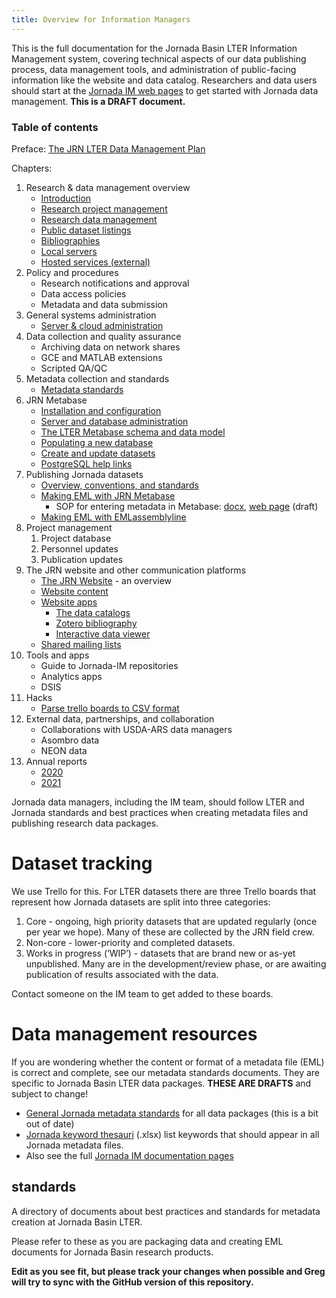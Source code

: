 ```yaml
---
title: Overview for Information Managers
---
```


This is the full documentation for the Jornada Basin LTER Information Management system, covering technical aspects of our data publishing process, data management tools, and administration of public-facing information like the website and data catalog. Researchers and data users should start at the [Jornada IM web pages](https://jornada-im.github.io/) to get started with Jornada data management.  **This is a DRAFT document.**

### Table of contents

Preface: [The JRN LTER Data Management Plan](JRN_LTER_data_management_plan.v3.md)

Chapters:

1. Research & data management overview
    - [Introduction](chap1-overview.md#introduction)
    - [Research project management](chap1-overview.md#research-project-management)
    - [Research data management](chap1-overview.md#research-data-management)
    - [Public dataset listings](chap1-overview.md#dataset-listings)
    - [Bibliographies](chap1-overview.md#bibliographies)
    - [Local servers](chap1-overview.md#local-computing-resources)
    - [Hosted services (external)](chap1-overview.md#hosted-resources)
    
2. Policy and procedures
    - Research notifications and approval
    - Data access policies
    - Metadata and data submission

3. General systems administration
    - [Server & cloud administration](server_admin.md)

4. Data collection and quality assurance
    - Archiving data on network shares
    - GCE and MATLAB extensions
    - Scripted QA/QC

5. Metadata collection and standards
    - [Metadata standards](jornada_metadata_standards.md)

6. JRN Metabase
    - [Installation and configuration](chap-jrn-metabase.md#setup)
    - [Server and database administration](chap-jrn-metabase.md#administration)
    - [The LTER Metabase schema and data model](chap-jrn-metabase.md#metabase-schema-and-data-model)
    - [Populating a new database](chap-jrn-metabase.md#populating-metabase)
    - [Create and update datasets](chap-jrn-metabase.md#create-and-update-datasets)
    - [PostgreSQL help links](chap-jrn-metabase.md#postgres-links)

7. Publishing Jornada datasets
    - [Overview, conventions, and standards](chap-publishing-data.md#introduction)
    - [Making EML with JRN Metabase](chap-publishing-data.md#make-eml-with-jrn-metabase-and-jerald)
        + SOP for entering metadata in Metabase: [docx](SOP_Metadata_Publishing.docx), [web page](sop_metadata_publishing) (draft)
    - [Making EML with EMLassemblyline](chap-publishing-data.md#make-eml-with-emlassemblyline)

8. Project management
	1. Project database
	2. Personnel updates
	3. Publication updates

9. The JRN website and other communication platforms
    - [The JRN Website](chap-website-and-comm.md#the-jrn-website) - an overview
    - [Website content](chap-website-and-comm.md#website-content)
    - [Website apps](chap-website-and-comm.md#website-apps)
      + [The data catalogs](chap-website-and-comm.md#data-catalogs)
      + [Zotero bibliography](chap-website-and-comm.md#zotero-bibliography)
      + [Interactive data viewer](chap-website-and-comm.md#interactive-data-viewer)
    - [Shared mailing lists](chap-website-and-comm.md#mailing-lists)


9. Tools and apps
    - Guide to Jornada-IM repositories
    - Analytics apps
    - DSIS

10. Hacks
    - [Parse trello boards to CSV format](parse_trello_boards.md)

11. External data, partnerships, and collaboration
    - Collaborations with USDA-ARS data managers
    - Asombro data
    - NEON data

12. Annual reports
    - [2020](reports/JRN_IM_annual_report_2020.md)
    - [2021](reports/JRN_IM_annual_report_2021.md)



Jornada data managers, including the IM team, should follow LTER and Jornada standards and best practices when creating metadata files and publishing research data packages. 

# Dataset tracking

We use Trello for this. For LTER datasets there are three Trello boards that represent how Jornada datasets are split into three categories:

1. Core - ongoing, high priority datasets that are updated regularly (once per year we hope). Many of these are collected by the JRN field crew.
2. Non-core - lower-priority and completed datasets.
3. Works in progress ('WIP') - datasets that are brand new or as-yet unpublished. Many are in the development/review phase, or are awaiting publication of results associated with the data.

Contact someone on the IM team to get added to these boards.

# Data management resources

If you are wondering whether the content or format of a metadata file (EML) is correct and complete, see our metadata standards documents. They are specific to Jornada Basin LTER data packages. **THESE ARE DRAFTS** and subject to change!

* [General Jornada metadata standards](https://jornada-im.github.io/documentation/JRN_metadata_standards) for all data packages (this is a bit out of date)
* [Jornada keyword thesauri](https://github.com/jornada-im/documentation/raw/main/standards_src/keyword_thesauri.xlsx) (.xlsx) list keywords that should appear in all Jornada metadata files.
* Also see the full [Jornada IM documentation pages](https://jornada-im.github.io/documentation)


## standards

A directory of documents about best practices and standards for metadata creation at Jornada Basin LTER.

Please refer to these as you are packaging data and creating EML documents for Jornada Basin research products.

**Edit as you see fit, but please track your changes when possible and Greg will try to sync with the GitHub version of this repository.**